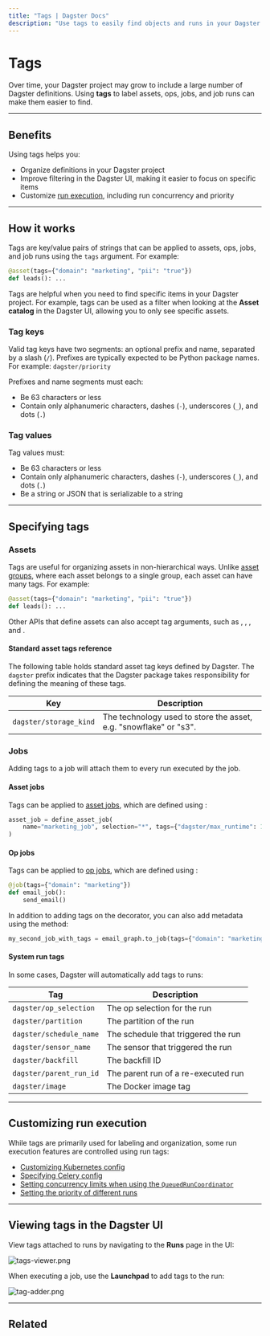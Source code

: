 ```yaml
---
title: "Tags | Dagster Docs"
description: "Use tags to easily find objects and runs in your Dagster project."
---
```


# Tags

Over time, your Dagster project may grow to include a large number of Dagster definitions. Using **tags** to label assets, ops, jobs, and job runs can make them easier to find.

---

## Benefits

Using tags helps you:

- Organize definitions in your Dagster project
- Improve filtering in the Dagster UI, making it easier to focus on specific items
- Customize [run execution](#customizing-run-execution), including run concurrency and priority

---

## How it works

Tags are key/value pairs of strings that can be applied to assets, ops, jobs, and job runs using the `tags` argument. For example:

```python file=/concepts/metadata-tags/tags.py startafter=start_asset_tags endbefore=end_asset_tags
@asset(tags={"domain": "marketing", "pii": "true"})
def leads(): ...
```

Tags are helpful when you need to find specific items in your Dagster project. For example, tags can be used as a filter when looking at the **Asset catalog** in the Dagster UI, allowing you to only see specific assets.

### Tag keys

Valid tag keys have two segments: an optional prefix and name, separated by a slash (`/`). Prefixes are typically expected to be Python package names. For example: `dagster/priority`

Prefixes and name segments must each:

- Be 63 characters or less
- Contain only alphanumeric characters, dashes (`-`), underscores (`_`), and dots (`.`)

### Tag values

Tag values must:

- Be 63 characters or less
- Contain only alphanumeric characters, dashes (`-`), underscores (`_`), and dots (`.`)
- Be a string or JSON that is serializable to a string

---

## Specifying tags

### Assets

Tags are useful for organizing assets in non-hierarchical ways. Unlike [asset groups](/concepts/assets/software-defined-assets#grouping-assets), where each asset belongs to a single group, each asset can have many tags. For example:

```python file=/concepts/metadata-tags/tags.py startafter=start_asset_tags endbefore=end_asset_tags
@asset(tags={"domain": "marketing", "pii": "true"})
def leads(): ...
```

Other APIs that define assets can also accept tag arguments, such as <PyObject object="AssetSpec" />, <PyObject object="AssetOut" />, <PyObject object="AssetOut" />, and <PyObject object="graph_asset" decorator />.

#### Standard asset tags reference

The following table holds standard asset tag keys defined by Dagster. The `dagster` prefix indicates that the Dagster package takes responsibility for defining the meaning of these tags.

| Key                    | Description                                                       |
| ---------------------- | ----------------------------------------------------------------- |
| `dagster/storage_kind` | The technology used to store the asset, e.g. "snowflake" or "s3". |

### Jobs

Adding tags to a job will attach them to every run executed by the job.

<TabGroup>
<TabItem name="Asset jobs">

#### Asset jobs

Tags can be applied to [asset jobs](/concepts/assets/asset-jobs), which are defined using <PyObject object="define_asset_job" />:

```python file=/concepts/metadata-tags/tags.py startafter=start_asset_job_tags endbefore=end_asset_job_tags
asset_job = define_asset_job(
    name="marketing_job", selection="*", tags={"dagster/max_runtime": 10}
)
```

</TabItem>
<TabItem name="Op jobs">

#### Op jobs

Tags can be applied to [op jobs](/concepts/ops-jobs-graphs/jobs), which are defined using <PyObject object="job" decorator />:

```python file=/concepts/metadata-tags/tags.py startafter=start_op_job_tags endbefore=end_op_job_tags
@job(tags={"domain": "marketing"})
def email_job():
    send_email()
```

In addition to adding tags on the <PyObject object="job" decorator /> decorator, you can also add metadata using the <PyObject object="GraphDefinition" method="to_job" /> method:

```python file=/concepts/metadata-tags/tags.py startafter=start_tags_on_graph_to_job endbefore=end_tags_on_graph_to_job
my_second_job_with_tags = email_graph.to_job(tags={"domain": "marketing"})
```

</TabItem>
</TabGroup>

#### System run tags

In some cases, Dagster will automatically add tags to runs:

| Tag                     | Description                         |
| ----------------------- | ----------------------------------- |
| `dagster/op_selection`  | The op selection for the run        |
| `dagster/partition`     | The partition of the run            |
| `dagster/schedule_name` | The schedule that triggered the run |
| `dagster/sensor_name`   | The sensor that triggered the run   |
| `dagster/backfill`      | The backfill ID                     |
| `dagster/parent_run_id` | The parent run of a re-executed run |
| `dagster/image`         | The Docker image tag                |

---

## Customizing run execution

While tags are primarily used for labeling and organization, some run execution features are controlled using run tags:

- [Customizing Kubernetes config](/deployment/guides/kubernetes/customizing-your-deployment)
- [Specifying Celery config](/deployment/guides/kubernetes/deploying-with-helm-advanced#configuring-celery-queues)
- [Setting concurrency limits when using the `QueuedRunCoordinator`](/guides/limiting-concurrency-in-data-pipelines)
- [Setting the priority of different runs](/guides/customizing-run-queue-priority)

---

## Viewing tags in the Dagster UI

<!-- ### Assets

To view the tags applied to an asset, navigate to the asset's **Details** page and open the **Overview** tab:

\[TODO- IMAGE]

When viewing an asset graph or list of assets in the UI, you can filter to only include assets with a particular set of tags.

### Viewing job and run tags-->

View tags attached to runs by navigating to the **Runs** page in the UI:

<Image
alt="tags-viewer.png"
src="/images/concepts/ops-jobs-graphs/tags-viewer.png"
width={2880}
height={1406}
/>

When executing a job, use the **Launchpad** to add tags to the run:

<Image
alt="tag-adder.png"
src="/images/concepts/ops-jobs-graphs/tag-adder.png"
width={2880}
height={1406}
/>

---

## Related

<ArticleList>
  <ArticleListItem
    title="Asset definitions"
    href="/concepts/assets/software-defined-assets"
  ></ArticleListItem>
  <ArticleListItem
    title="Asset jobs"
    href="/concepts/assets/asset-jobs"
  ></ArticleListItem>
  <ArticleListItem
    title="Op jobs"
    href="/concepts/ops-jobs-graphs/jobs"
  ></ArticleListItem>
  <ArticleListItem
    title="Ops"
    href="/concepts/ops-jobs-graphs/ops"
  ></ArticleListItem>
  <ArticleListItem
    title="Op job metadata"
    href="/concepts/metadata-tags/op-job-metadata"
  ></ArticleListItem>
</ArticleList>
